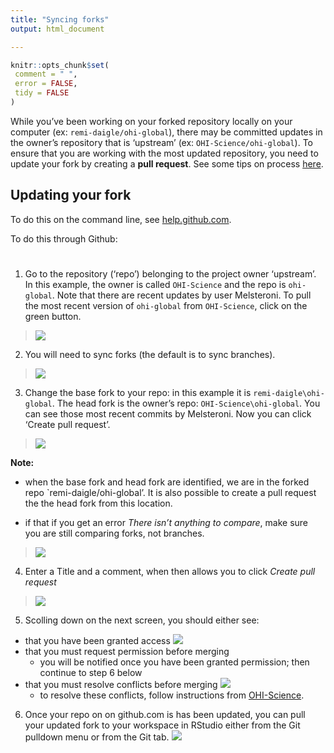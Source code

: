 ```yaml
---
title: "Syncing forks"
output: html_document

---
```


 ```r
knitr::opts_chunk$set(
  comment = " ",
  error = FALSE,
  tidy = FALSE
)
```

While you've been working on your forked repository locally on your computer (ex: `remi-daigle/ohi-global`), there may be committed updates in the owner's repository that is 'upstream' (ex: `OHI-Science/ohi-global`). To ensure that you are working with the most updated repository, you need to update your fork by creating a **pull request**. See some tips on process [here](https://github.com/OHI-Science/ohiprep/wiki/Using-GitHub#process).


## Updating your fork

To do this on the command line, see [help.github.com](https://help.github.com/articles/syncing-a-fork).  

To do this through Github:

#

1. Go to the repository ('repo') belonging to the project owner 'upstream'. In this example, the owner is called `OHI-Science` and the repo is `ohi-global`. Note that there are recent updates by user Melsteroni. To pull the most recent version of `ohi-global` from `OHI-Science`, click on the green button. 

> ![](zfig_updatedrepo_sk.png)


2. You will need to sync forks (the default is to sync branches). 

> ![](zfig_pull1_sk.png)



3. Change the base fork to your repo: in this example it is `remi-daigle\ohi-global`. The head fork is the owner's repo: `OHI-Science\ohi-global`. You can see those most recent commits by Melsteroni. Now you can click 'Create pull request'. 

> ![](zfig_pull2_sk.png)

**Note:** 

- when the base fork and head fork are identified, we are in the forked repo `remi-daigle/ohi-global'. It is also possible to create a pull request the the head fork from this location.  

- if that if you get an error *There isn't anything to compare*, make sure you are still comparing forks, not branches.

> ![](zfig_pull3_sk.png)

4. Enter a Title and a comment, when then allows you to click *Create pull request*

> ![](zfig_pull4.png)

5. Scolling down on the next screen, you should either see:
- that you have been granted access ![](zfig_pull5.png)
- that you must request permission before merging
  + you will be notified once you have been granted permission; then continue to step 6 below
- that you must resolve conflicts before merging ![](zfig_pull5b.png)
  + to resolve these conflicts, follow instructions from [OHI-Science](https://github.com/OHI-Science/ohiprep/wiki/Using-GitHub#resolving-conflicts).  
  
6. Once your repo on on github.com is has been updated, you can pull your updated fork to your workspace in RStudio either from the Git pulldown menu or from the Git tab. ![](zfig_pull6_sk.png)
  
  
  
  
  




